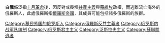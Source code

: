 '''白俄'''係泛指[[十月革命|十月革命]]後，因反對或畏懼[[共產主義|共產主義]]與[[蘇維埃|蘇維埃]]政權，而逃離流亡海外的俄羅斯人，此處俄羅斯指[[俄羅斯帝國|俄羅斯帝國]]，其成員可能包括諸多俄羅斯的族群。
{{Commonscat|White Russians}}

[[Category:移民外国的俄罗斯人|Category:移民外国的俄罗斯人]]
[[Category:俄羅斯反共主義者|Category:俄羅斯反共主義者]]
[[Category:俄罗斯内战军队编制|Category:俄罗斯内战军队编制]]
[[Category:俄罗斯君主主义|Category:俄罗斯君主主义]]
[[Category:泛斯拉夫主义|Category:泛斯拉夫主义]]
[[Category:蘇聯脫逃者|Category:蘇聯脫逃者]]